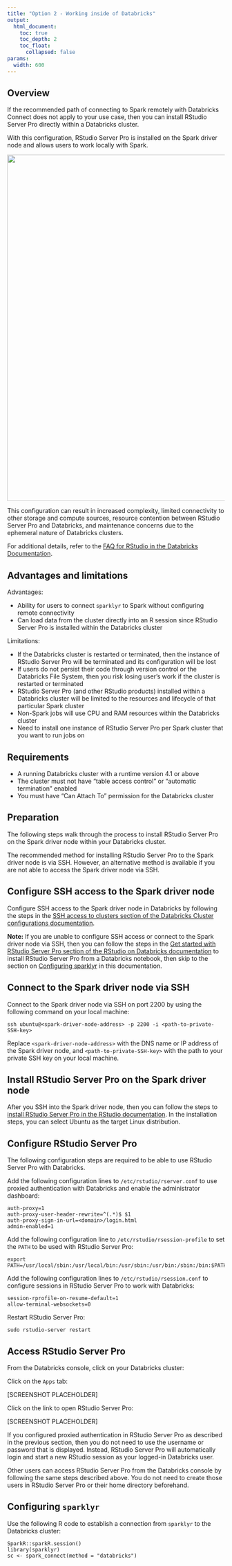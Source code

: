 ```yaml
---
title: "Option 2 - Working inside of Databricks"
output:
  html_document:
    toc: true
    toc_depth: 2
    toc_float:
      collapsed: false
params:
  width: 600
---
```


## Overview

If the recommended path of connecting to Spark remotely with Databricks Connect
does not apply to your use case, then you can install RStudio Server Pro
directly within a Databricks cluster.

With this configuration, RStudio Server Pro is installed on the Spark driver
node and allows users to work locally with Spark.

<img src="/images/deployment/databricks/rstudio-databricks-local.png" width='800px' align='center'/>

This configuration can result in increased complexity, limited connectivity to
other storage and compute sources, resource contention between RStudio Server
Pro and Databricks, and maintenance concerns due to the ephemeral nature of
Databricks clusters.

For additional details, refer to the
[FAQ for RStudio in the Databricks Documentation](https://docs.databricks.com/spark/latest/sparkr/rstudio.html#frequently-asked-questions-faq).

## Advantages and limitations

Advantages:

- Ability for users to connect `sparklyr` to Spark without configuring remote
  connectivity
- Can load data from the cluster directly into an R session since RStudio Server
  Pro is installed within the Databricks cluster

Limitations:

- If the Databricks cluster is restarted or terminated, then the instance of
  RStudio Server Pro will be terminated and its configuration will be lost
- If users do not persist their code through version control or the Databricks
  File System, then you risk losing user's work if the cluster is restarted or
  terminated
- RStudio Server Pro (and other RStudio products) installed within a Databricks
  cluster will be limited to the resources and lifecycle of that particular
  Spark cluster
- Non-Spark jobs will use CPU and RAM resources within the Databricks cluster
- Need to install one instance of RStudio Server Pro per Spark cluster that you
  want to run jobs on

## Requirements

- A running Databricks cluster with a runtime version 4.1 or above
- The cluster must not have "table access control" or "automatic termination" enabled
- You must have "Can Attach To" permission for the Databricks cluster

## Preparation

The following steps walk through the process to install RStudio Server Pro
on the Spark driver node within your Databricks cluster.

The recommended method for installing RStudio Server Pro to the Spark driver
node is via SSH. However, an alternative method is available if you are not able
to access the Spark driver node via SSH.

## Configure SSH access to the Spark driver node

Configure SSH access to the Spark driver node in Databricks by following the
steps in the [SSH access to clusters section of the Databricks Cluster
configurations
documentation](https://docs.databricks.com/clusters/configure.html#ssh-access-to-clusters).

**Note:** If you are unable to configure SSH access or connect to the Spark
driver node via SSH, then you can follow the steps in the [Get started with
RStudio Server Pro section of the RStudio on Databricks
documentation](https://docs.databricks.com/spark/latest/sparkr/rstudio.html#get-started-with-rstudio-server-pro)
to install RStudio Server Pro from a Databricks notebook, then skip to the
section on [Configuring sparklyr](#configuring-sparklyr) in this documentation.

## Connect to the Spark driver node via SSH

Connect to the Spark driver node via SSH on port 2200 by using the following
command on your local machine:

```
ssh ubuntu@<spark-driver-node-address> -p 2200 -i <path-to-private-SSH-key>
```

Replace `<spark-driver-node-address>` with the DNS name or IP address of the
Spark driver node, and `<path-to-private-SSH-key>` with the path to your private
SSH key on your local machine.

## Install RStudio Server Pro on the Spark driver node

After you SSH into the Spark driver node, then you can follow the steps to
[install RStudio Server Pro in the RStudio documentation](https://docs.rstudio.com/rsp/installation/).
In the installation steps, you can select Ubuntu as the target Linux
distribution.

## Configure RStudio Server Pro

The following configuration steps are required to be able to use RStudio Server
Pro with Databricks.

Add the following configuration lines to `/etc/rstudio/rserver.conf` to use
proxied authentication with Databricks and enable the administrator dashboard:

```
auth-proxy=1
auth-proxy-user-header-rewrite=^(.*)$ $1
auth-proxy-sign-in-url=<domain>/login.html
admin-enabled=1
```

Add the following configuration line to `/etc/rstudio/rsession-profile` to set
the `PATH` to be used with RStudio Server Pro:

```
export PATH=/usr/local/sbin:/usr/local/bin:/usr/sbin:/usr/bin:/sbin:/bin:$PATH
```

Add the following configuration lines to `/etc/rstudio/rsession.conf` to
configure sessions in RStudio Server Pro to work with Databricks:

```
session-rprofile-on-resume-default=1
allow-terminal-websockets=0
```

Restart RStudio Server Pro:

```
sudo rstudio-server restart
```

## Access RStudio Server Pro

From the Databricks console, click on your Databricks cluster:

Click on the `Apps` tab:

[SCREENSHOT PLACEHOLDER]

Click on the link to open RStudio Server Pro:

[SCREENSHOT PLACEHOLDER]

If you configured proxied authentication in RStudio Server Pro as described in
the previous section, then you do not need to use the username or password that
is displayed. Instead, RStudio Server Pro will automatically login and start a
new RStudio session as your logged-in Databricks user.

Other users can access RStudio Server Pro from the Databricks console by
following the same steps described above. You do not need to create those users
in RStudio Server Pro or their home directory beforehand.

## Configuring `sparklyr`

Use the following R code to establish a connection from `sparklyr` to the
Databricks cluster:

```
SparkR::sparkR.session()
library(sparklyr)
sc <- spark_connect(method = "databricks")
```
